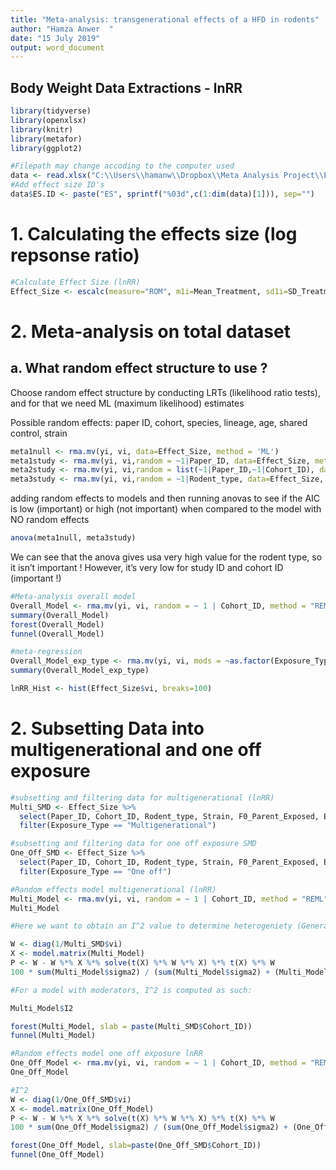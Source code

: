 ```yaml
---
title: "Meta-analysis: transgenerational effects of a HFD in rodents"
author: "Hamza Anwer  "
date: "15 July 2019"
output: word_document
---
```


## Body Weight Data Extractions - lnRR

```r

library(tidyverse)
library(openxlsx)  
library(knitr)
library(metafor)
library(ggplot2)
```


```r
#Filepath may change accoding to the computer used
data <- read.xlsx("C:\\Users\\hamanw\\Dropbox\\Meta Analysis Project\\Extraction\\Body Weight\\R_metafor\\Body Weight_metafor\\Extraction_Sheet_4.0.xlsx", sheet = 1)
#Add effect size ID's
data$ES.ID <- paste("ES", sprintf("%03d",c(1:dim(data)[1])), sep="")
```


# **1. Calculating the effects size (log repsonse ratio)**
```r
#Calculate Effect Size (lnRR)
Effect_Size <- escalc(measure="ROM", m1i=Mean_Treatment, sd1i=SD_Treatment, n1i=Sample_Size_n_Treatment, m2i=Mean_Control, sd2i=SD_Control, n2i=Sample_Size_n_Control, data=data)
```

# **2. Meta-analysis on total dataset**

## **a. What random effect structure to use ?**

Choose random effect structure by conducting LRTs (likelihood ratio tests), and for that we need ML (maximum likelihood) estimates

Possible random effects: paper ID, cohort, species, lineage, age, shared control, strain 

```r
meta1null <- rma.mv(yi, vi, data=Effect_Size, method = 'ML') 
meta1study <- rma.mv(yi, vi,random = ~1|Paper_ID, data=Effect_Size, method = 'ML') 
meta2study <- rma.mv(yi, vi,random = list(~1|Paper_ID,~1|Cohort_ID), data=Effect_Size, method = 'ML') 
meta3study <- rma.mv(yi, vi,random = ~1|Rodent_type, data=Effect_Size, method = 'ML') 
```
adding random effects to models and then running anovas to see if the AIC is low (important) or high (not important) when compared to the model with NO random effects

```r
anova(meta1null, meta3study)
```
We can see that the anova gives usa very high value for the rodent type, so it isn't important ! However, it's very low for study ID and cohort ID (important !)






















```r
#Meta-analysis overall model
Overall_Model <- rma.mv(yi, vi, random = ~ 1 | Cohort_ID, method = "REML", data=Effect_Size)
summary(Overall_Model)
forest(Overall_Model)
funnel(Overall_Model)

#meta-regression
Overall_Model_exp_type <- rma.mv(yi, vi, mods = ~as.factor(Exposure_Type) -1, random = ~ 1 | Cohort_ID, method = "REML", data=Effect_Size)
summary(Overall_Model_exp_type)

lnRR_Hist <- hist(Effect_Size$vi, breaks=100)
```
# **2. Subsetting Data into multigenerational and one off exposure**
```r
#subsetting and filtering data for multigenerational (lnRR)
Multi_SMD <- Effect_Size %>%
  select(Paper_ID, Cohort_ID, Rodent_type, Strain, F0_Parent_Exposed, Exposure_Type, Mean_Control, SD_Control, SEM_Control, Sample_Size_n_Control, Mean_Treatment, SD_Treatment, SEM_Treatment, Sample_Size_n_Treatment, ES.ID, yi, vi) %>%
  filter(Exposure_Type == "Multigenerational")
```


```r
#subsetting and filtering data for one off exposure SMD
One_Off_SMD <- Effect_Size %>%
  select(Paper_ID, Cohort_ID, Rodent_type, Strain, F0_Parent_Exposed, Exposure_Type, Mean_Control, SD_Control, SEM_Control, Sample_Size_n_Control, Mean_Treatment, SD_Treatment, SEM_Treatment, Sample_Size_n_Treatment, ES.ID, yi, vi) %>%
  filter(Exposure_Type == "One off")
```


```r
#Random effects model multigenerational (lnRR)
Multi_Model <- rma.mv(yi, vi, random = ~ 1 | Cohort_ID, method = "REML", data=Multi_SMD)  
Multi_Model
```
```r
#Here we want to obtain an I^2 value to determine heterogeniety (General Equation for I^2)

W <- diag(1/Multi_SMD$vi)
X <- model.matrix(Multi_Model)
P <- W - W %*% X %*% solve(t(X) %*% W %*% X) %*% t(X) %*% W
100 * sum(Multi_Model$sigma2) / (sum(Multi_Model$sigma2) + (Multi_Model$k-Multi_Model$p)/sum(diag(P)))

#For a model with moderators, I^2 is computed as such:

Multi_Model$I2
```

```r
forest(Multi_Model, slab = paste(Multi_SMD$Cohort_ID))
funnel(Multi_Model)

```



```r
#Random effects model one off exposure lnRR
One_Off_Model <- rma.mv(yi, vi, random = ~ 1 | Cohort_ID, method = "REML", data=One_Off_SMD)
One_Off_Model
```
```r
#I^2
W <- diag(1/One_Off_SMD$vi)
X <- model.matrix(One_Off_Model)
P <- W - W %*% X %*% solve(t(X) %*% W %*% X) %*% t(X) %*% W
100 * sum(One_Off_Model$sigma2) / (sum(One_Off_Model$sigma2) + (One_Off_Model$k-One_Off_Model$p)/sum(diag(P)))
```
```r
forest(One_Off_Model, slab=paste(One_Off_SMD$Cohort_ID))
funnel(One_Off_Model)
```



